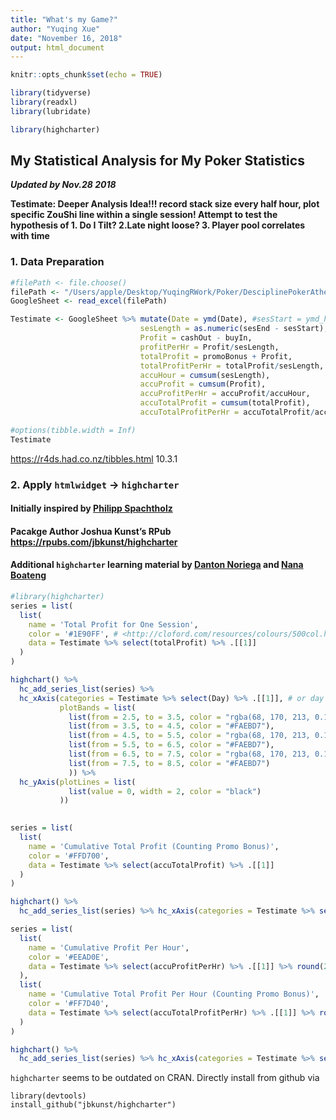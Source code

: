 ```yaml
---
title: "What's my Game?"
author: "Yuqing Xue"
date: "November 16, 2018"
output: html_document
---
```


```r
knitr::opts_chunk$set(echo = TRUE)
```

```r
library(tidyverse)
library(readxl)
library(lubridate)

library(highcharter)
```

## My Statistical Analysis for My Poker Statistics

 __*Updated by Nov.28 2018*__
 
__Testimate:  Deeper Analysis Idea!!! record stack size every half hour, plot specific ZouShi line within a single session! Attempt to test the hypothesis of 1. Do I Tilt? 2.Late night loose? 3. Player pool correlates with time __

### 1. Data Preparation

```r
#filePath <- file.choose()
filePath <- "/Users/apple/Desktop/YuqingRWork/Poker/DesciplinePokerAtheletes.xlsx"
GoogleSheet <- read_excel(filePath)

Testimate <- GoogleSheet %>% mutate(Date = ymd(Date), #sesStart = ymd_hms(sesStart), sesEnd = ymd_hms(sesEnd),
                             sesLength = as.numeric(sesEnd - sesStart), #directly make substraction between times
                             Profit = cashOut - buyIn, 
                             profitPerHr = Profit/sesLength,
                             totalProfit = promoBonus + Profit,
                             totalProfitPerHr = totalProfit/sesLength, 
                             accuHour = cumsum(sesLength),
                             accuProfit = cumsum(Profit), 
                             accuProfitPerHr = accuProfit/accuHour,
                             accuTotalProfit = cumsum(totalProfit),
                             accuTotalProfitPerHr = accuTotalProfit/accuHour); 

#options(tibble.width = Inf)  
Testimate

```

 <https://r4ds.had.co.nz/tibbles.html> 10.3.1



### 2. Apply `htmlwidget` -> `highcharter`

#### Initially inspired by [Philipp Spachtholz](https://www.kaggle.com/philippsp/interactive-dashboards-in-r)

#### Pacakge Author Joshua Kunst's RPub <https://rpubs.com/jbkunst/highcharter>

#### Additional `highcharter` learning material by [Danton Noriega](https://dantonnoriega.github.io/ultinomics.org/post/2017-04-05-highcharter-explainer.html) and [Nana Boateng](https://rstudio-pubs-static.s3.amazonaws.com/304105_70f2ad540827454e934117e3d90f6c1a.html)


```r
#library(highcharter)
series = list(
  list(
    name = 'Total Profit for One Session',
    color = '#1E90FF', # <http://cloford.com/resources/colours/500col.htm>
    data = Testimate %>% select(totalProfit) %>% .[[1]]
  )
)

highchart() %>%
  hc_add_series_list(series) %>% 
  hc_xAxis(categories = Testimate %>% select(Day) %>% .[[1]], # or day
           plotBands = list(
             list(from = 2.5, to = 3.5, color = "rgba(68, 170, 213, 0.1)"), # may be colored by day
             list(from = 3.5, to = 4.5, color = "#FAEBD7"),
             list(from = 4.5, to = 5.5, color = "rgba(68, 170, 213, 0.1)"),
             list(from = 5.5, to = 6.5, color = "#FAEBD7"),
             list(from = 6.5, to = 7.5, color = "rgba(68, 170, 213, 0.1)"),
             list(from = 7.5, to = 8.5, color = "#FAEBD7")
             )) %>%
  hc_yAxis(plotLines = list(
             list(value = 0, width = 2, color = "black")
           ))
    
```

```r
series = list(
  list(
    name = 'Cumulative Total Profit (Counting Promo Bonus)',
    color = '#FFD700', 
    data = Testimate %>% select(accuTotalProfit) %>% .[[1]]
  )
)

highchart() %>%
  hc_add_series_list(series) %>% hc_xAxis(categories = Testimate %>% select(Day) %>% .[[1]])
```


```r
series = list(
  list(
    name = 'Cumulative Profit Per Hour',
    color = '#EEAD0E',
    data = Testimate %>% select(accuProfitPerHr) %>% .[[1]] %>% round(2) 
  ),
  list(
    name = 'Cumulative Total Profit Per Hour (Counting Promo Bonus)',
    color = '#FF7D40',
    data = Testimate %>% select(accuTotalProfitPerHr) %>% .[[1]] %>% round(2)
  )
)

highchart() %>%
  hc_add_series_list(series) %>% hc_xAxis(categories = Testimate %>% select(Day) %>% .[[1]])
```




`highcharter` seems to be outdated on CRAN. Directly install from github via

```
library(devtools)
install_github("jbkunst/highcharter")
```

